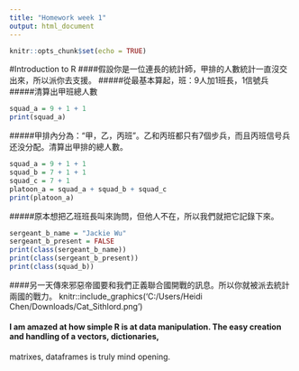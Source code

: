 ```yaml
---
title: "Homework week 1"
output: html_document
---
```


```r
knitr::opts_chunk$set(echo = TRUE)
```

#Introduction to R
####假設你是一位連長的統計師，甲排的人數統計一直沒交出來，所以派你去支援。
#####從最基本算起，班：9人加1班長，1信號兵  
#####清算出甲班總人數
```r
squad_a = 9 + 1 + 1
print(squad_a)
```
#####甲排內分為：“甲，乙，丙班”。乙和丙班都只有7個步兵，而且丙班信号兵还没分配。清算出甲排的總人數。
```r
squad_a = 9 + 1 + 1
squad_b = 7 + 1 + 1
squad_c = 7 + 1
platoon_a = squad_a + squad_b + squad_c
print(platoon_a)
```
#####原本想把乙班班長叫來詢問，但他人不在，所以我們就把它記錄下來。
```r
sergeant_b_name = "Jackie Wu"
sergeant_b_present = FALSE
print(class(sergeant_b_name))
print(class(sergeant_b_present))
print(class(squad_b))
```
####另一天傳來邪惡帝國要和我們正義聯合國開戰的訊息。所以你就被派去統計兩國的戰力。
knitr::include_graphics('C:/Users/Heidi Chen/Downloads/Cat_Sithlord.png')









#### I am amazed at how simple R is at data manipulation. The easy creation and handling of a vectors, dictionaries, 
matrixes, dataframes is truly mind opening.

